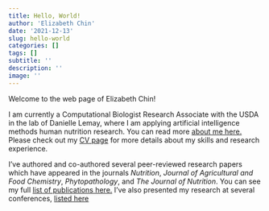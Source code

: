 ```yaml
---
title: Hello, World!
author: 'Elizabeth Chin'
date: '2021-12-13'
slug: hello-world
categories: []
tags: []
subtitle: ''
description: ''
image: ''
---
```


Welcome to the web page of Elizabeth Chin! 

I am currently a Computational Biologist Research Associate with the USDA in the lab of Danielle Lemay, where I am applying artificial intelligence methods human nutrition research. You can read more [about me here.](https://ebeth-chin.github.io/top/about/) Please check out my [CV page](https://ebeth-chin.github.io/top/cv/) for more details about my skills and research experience.    

I've authored and co-authored several peer-reviewed research papers which have appeared in the journals *Nutrition*, *Journal of Agricultural and Food Chemistry*, *Phytopathology*, and *The Journal of Nutrition*. You can see my full [list of publications here.](https://ebeth-chin.github.io/top/publications/) I've also presented my research at several conferences, [listed here](https://ebeth-chin.github.io/top/presentations/)   